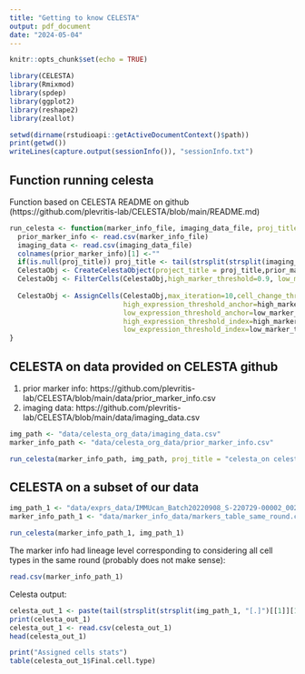 ```yaml
---
title: "Getting to know CELESTA"
output: pdf_document
date: "2024-05-04"
---
```


```r
knitr::opts_chunk$set(echo = TRUE)
```

```r
library(CELESTA)
library(Rmixmod)
library(spdep)
library(ggplot2)
library(reshape2)
library(zeallot)

setwd(dirname(rstudioapi::getActiveDocumentContext()$path))
print(getwd())
writeLines(capture.output(sessionInfo()), "sessionInfo.txt")
```

## Function running celesta 
 Function based on CELESTA README on github (https://github.com/plevritis-lab/CELESTA/blob/main/README.md)

```r
run_celesta <- function(marker_info_file, imaging_data_file, proj_title=NULL) {
  prior_marker_info <- read.csv(marker_info_file)
  imaging_data <- read.csv(imaging_data_file)
  colnames(prior_marker_info)[1] <-""
  if(is.null(proj_title)) proj_title <- tail(strsplit(strsplit(imaging_data_file, "[.]")[[1]][1], "[/]")[[1]], n=1)
  CelestaObj <- CreateCelestaObject(project_title = proj_title,prior_marker_info,imaging_data)
  CelestaObj <- FilterCells(CelestaObj,high_marker_threshold=0.9, low_marker_threshold=0.4)
  
  CelestaObj <- AssignCells(CelestaObj,max_iteration=10,cell_change_threshold=0.01,
                            high_expression_threshold_anchor=high_marker_threshold_anchor,
                            low_expression_threshold_anchor=low_marker_threshold_anchor,
                            high_expression_threshold_index=high_marker_threshold_iteration,
                            low_expression_threshold_index=low_marker_threshold_iteration)
}
```

## CELESTA on data provided on CELESTA github 
1. prior marker info: https://github.com/plevritis-lab/CELESTA/blob/main/data/prior_marker_info.csv
2. imaging data: https://github.com/plevritis-lab/CELESTA/blob/main/data/imaging_data.csv

```r
img_path <- "data/celesta_org_data/imaging_data.csv"
marker_info_path <- "data/celesta_org_data/prior_marker_info.csv"

run_celesta(marker_info_path, img_path, proj_title = "celesta_on celesta_data")
```

## CELESTA on a subset of our data 

```r
img_path_1 <- "data/exprs_data/IMMUcan_Batch20220908_S-220729-00002_002_roi_2.csv"
marker_info_path_1 <- "data/marker_info_data/markers_table_same_round.csv"

run_celesta(marker_info_path_1, img_path_1)
```

The marker info had lineage level corresponding to considering all cell types in the same round (probably does not make sense):
```r
read.csv(marker_info_path_1)
```

Celesta output:
```r

celesta_out_1 <- paste(tail(strsplit(strsplit(img_path_1, "[.]")[[1]][1], "[/]")[[1]], n=1), "final_cell_type_assignment.csv",sep="_")
print(celesta_out_1)
celesta_out_1 <- read.csv(celesta_out_1)
head(celesta_out_1)
```

```r
print("Assigned cells stats")
table(celesta_out_1$Final.cell.type)
```


